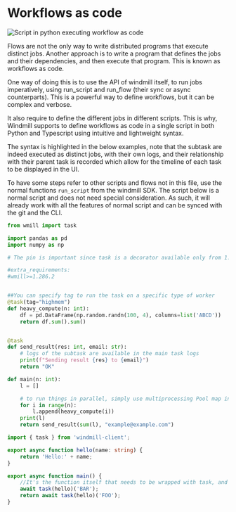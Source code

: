 
# Workflows as code

![Script in python executing workflow as code ](python_editor.png)

Flows are not the only way to write distributed programs that execute distinct jobs. Another approach is to write a program that defines the jobs and their dependencies, and then execute that program. This is known as workflows as code.

One way of doing this is to use the API of windmill itself, to run jobs imperatively, using run_script and run_flow (their sync or async counterparts). This is a powerful way to define workflows, but it can be complex and verbose.

It also require to define the different jobs in different scripts. This is why, Windmill supports to define workflows as code in a single script in both Python and Typescript using intuitive and lightweight syntax.

The syntax is highlighted in the below examples, note that the subtask are indeed executed as distinct jobs, with their own logs, and their relationship with their parent task is recorded which allow for the timeline of each task to be displayed in the UI.

To have some steps refer to other scripts and flows not in this file, use the normal functions `run_script` from the windmill SDK. The script below is a normal script and does not need special consideration. As such, it will already work with all the features of normal script and can be synced with the git and the CLI.

</TabItem>
<TabItem value="python" label="Python" attributes={{className: "text-xs p-4 !mt-0 !ml-0"}}>

```python
from wmill import task

import pandas as pd
import numpy as np

# The pin is important since task is a decorator available only from 1.286.2

#extra_requirements:
#wmill>=1.286.2


##You can specify tag to run the task on a specific type of worker
@task(tag="highmem")
def heavy_compute(n: int):
    df = pd.DataFrame(np.random.randn(100, 4), columns=list('ABCD'))
    return df.sum().sum()


@task
def send_result(res: int, email: str):
    # logs of the subtask are available in the main task logs
    print(f"Sending result {res} to {email}")
    return "OK"

def main(n: int):
    l = []

    # to run things in parallel, simply use multiprocessing Pool map instead: https://docs.python.org/3/library/multiprocessing.html
    for i in range(n):
        l.append(heavy_compute(i))
    print(l)
    return send_result(sum(l), "example@example.com")

```

</TabItem>
<TabItem value="deno" label="TypeScript (Bun)" attributes={{className: "text-xs p-4 !mt-0 !ml-0"}}>

```typescript
import { task } from 'windmill-client';

export async function hello(name: string) {
	return 'Hello:' + name;
}

export async function main() {
	//It's the function itself that needs to be wrapped with task, and it's always a promise even
	await task(hello)('BAR');
	return await task(hello)('FOO');
}
```

</TabItem>
</Tabs>
